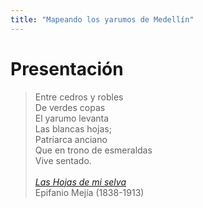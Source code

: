 ```yaml
---
title: "Mapeando los yarumos de Medellín"
---
```


# Presentación

> Entre cedros y robles\
De verdes copas\
El yarumo levanta\
Las blancas hojas;\
Patriarca anciano\
Que en trono de esmeraldas\
Vive sentado.\
\
[*Las Hojas de mi selva*](https://babel.banrepcultural.org/digital/collection/p17054coll10/id/1799)\
Epifanio Mejía (1838-1913)

